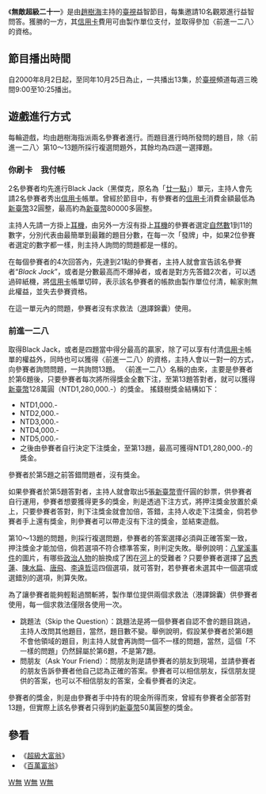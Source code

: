{{Unreferenced|time=2017-02-09T07:11:00+00:00}}
《'''無敵超級二十一'''》是由[[趙樹海|趙樹海]]主持的[[臺視|臺視]]益智節目，每集邀請10名觀眾進行益智問答。獲勝的一方，其[[信用卡|信用卡]]費用可由製作單位支付，並取得參加〈前進一二八〉的資格。

== 節目播出時間 ==

自2000年8月2日起，至同年10月25日為止，一共播出13集，於[[臺視|臺視]]頻道每週三晚間9:00至10:25播出。

== 遊戲進行方式 ==

每輪遊戲，均由趙樹海指派兩名參賽者進行。而題目進行時所發問的題目，除〈前進一二八〉第10〜13題所採行複選問題外，其餘均為四選一選擇題。

=== 你刷卡　我付帳 ===

2名參賽者均先進行Black Jack（黑傑克，原名為「[[廿一點|廿一點]]」）單元，主持人會先請2名參賽者秀出[[信用卡|信用卡]]帳單。曾經於節目中，有參賽者的[[信用卡|信用卡]]消費金額最低為[[新臺幣|新臺幣]]32圓整，最高約為[[新臺幣|新臺幣]]80000多圓整。

主持人先請一方掛上[[耳機|耳機]]，由另外一方沒有掛上[[耳機|耳機]]的參賽者選定[[自然數|自然數]]1到11的數字，分別代表由最簡單到最難的題目分數，在每一次「發牌」中，如果2位參賽者選定的數字都一樣，則主持人詢問的問題都是一樣的。

在每個參賽者的4次回答內，先達到21點的參賽者，主持人就會宣告該名參賽者“''Black Jack''”，或者是分數最高而不爆掉者，或者是對方先答錯2次者，可以透過碎紙機，將[[信用卡|信用卡]]帳單切碎，表示該名參賽者的帳款由製作單位付清，輸家則無此權益，並失去參賽資格。

在這一單元內的問題，參賽者沒有求救法（[[香港|港]]譯錦囊）使用。

=== 前進一二八 ===

取得Black Jack，或者是四題當中得分最高的贏家，除了可以享有付清[[信用卡|信用卡]]帳單的權益外，同時也可以獲得〈前進一二八〉的資格，主持人會以一對一的方式，向參賽者詢問問題，一共詢問13題。
〈前進一二八〉名稱的由來，主要是參賽者於第6題後，只要參賽者每次將所得獎金全數下注，至第13題答對者，就可以獲得[[新臺幣|新臺幣]]128萬圓（NTD1,280,000.-）的獎金。
搖錢樹獎金結構如下：
*NTD1,000.-
*NTD2,000.-
*NTD3,000.-
*NTD4,000.-
*NTD5,000.-
*之後由參賽者自行決定下注獎金，至第13題，最高可獲得NTD1,280,000.-的獎金。

參賽者於第5題之前答錯問題者，沒有獎金。

如果參賽者於第5題答對者，主持人就會取出5張[[新臺幣|新臺幣]]壹仟圓的鈔票，供參賽者自行運用，參賽者想要獲得更多的獎金，則是透過下注方式，將押注獎金放置於桌上，只要參賽者答對，則下注獎金就會加倍，答錯，主持人收走下注獎金，倘若參賽者手上還有獎金，則參賽者可以帶走沒有下注的獎金，並結束遊戲。

第10〜13題的問題，則採行複選問題，參賽者的答案選擇必須與正確答案一致，押注獎金才能加倍，倘若選項不符合標準答案，則判定失敗。舉例說明：[[八掌溪事件|八掌溪事件]]的圖片，有哪些[[政治人物|政治人物]]的臉換成了困在[[河|河]]上的受難者？只要參賽者選擇了[[呂秀蓮|呂秀蓮]]、[[陳水扁|陳水扁]]、[[唐飛|唐飛]]、[[李遠哲|李遠哲]]這四個選項，就可答對，若參賽者未選其中一個選項或選錯別的選項，則算失敗。

為了讓參賽者能夠輕鬆過關斬將，製作單位提供兩個求救法（港譯錦囊）供參賽者使用，每一個求救法僅限各使用一次。
*跳題法（Skip the Question）：跳題法是將一個參賽者自認不會的題目跳過，主持人改問其他題目，當然，題目數不變。舉例說明，假設某參賽者於第6題不會他領域的題目，則主持人就會再詢問一個不一樣的問題，當然，這個「不一樣的問題」仍然歸屬於第6題，不是第7題。
*問朋友（Ask Your Friend）：問朋友則是請參賽者的朋友到現場，並請參賽者的朋友告訴參賽者他自己認為正確的答案。參賽者可以相信朋友，採信朋友提供的答案，也可以不相信朋友的答案，全看參賽者的決定。

參賽者的獎金，則是由參賽者手中持有的現金所得而來，曾經有參賽者全部答對13題，但實際上該名參賽者只得到約[[新臺幣|新臺幣]]50萬圓整的獎金。

== 參看 ==
*《[[超級大富翁|超級大富翁]]》
*《[[百萬富翁|百萬富翁]]》

[[Category:台視電視節目|W無]]
[[Category:遊戲節目|W無]]
[[Category:已停播的台灣綜藝節目|W無]]